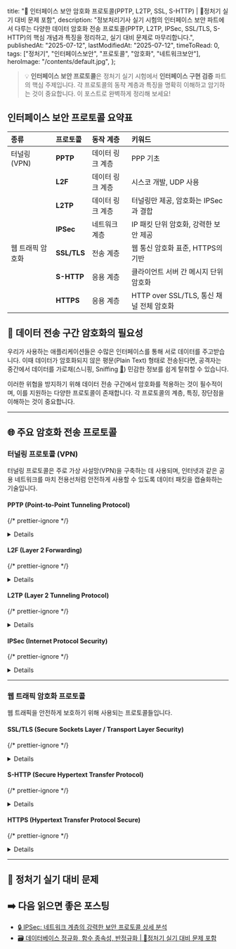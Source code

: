 
  title:
    "🌉 인터페이스 보안 암호화 프로토콜(PPTP, L2TP, SSL, S-HTTP) | 🚀정처기 실기 대비 문제 포함",
  description:
    "정보처리기사 실기 시험의 인터페이스 보안 파트에서 다루는 다양한 데이터 암호화 전송 프로토콜(PPTP, L2TP, IPSec, SSL/TLS, S-HTTP)의 핵심 개념과 특징을 정리하고, 실기 대비 문제로 마무리합니다.",
  publishedAt: "2025-07-12",
  lastModifiedAt: "2025-07-12",
  timeToRead: 0,
  tags: ["정처기", "인터페이스보안", "프로토콜", "암호화", "네트워크보안"],
  heroImage: "/contents/default.jpg",
};

> 💡 **인터페이스 보안 프로토콜**은 정처기 실기 시험에서 **인터페이스 구현 검증** 파트의 핵심 주제입니다. 각 프로토콜의 동작 계층과 특징을 명확히 이해하고 암기하는 것이 중요합니다. 이 포스트로 완벽하게 정리해 보세요!

## 인터페이스 보안 프로토콜 요약표

| 종류             | 프로토콜    | 동작 계층        | 키워드                                   |
| :--------------- | :---------- | :--------------- | :--------------------------------------- |
| 터널링(VPN)      | **PPTP**    | 데이터 링크 계층 | PPP 기초                                 |
|                  | **L2F**     | 데이터 링크 계층 | 시스코 개발, UDP 사용                    |
|                  | **L2TP**    | 데이터 링크 계층 | 터널링만 제공, 암호화는 IPSec과 결합     |
|                  | **IPSec**   | 네트워크 계층    | IP 패킷 단위 암호화, 강력한 보안 제공    |
| 웹 트래픽 암호화 | **SSL/TLS** | 전송 계층        | 웹 통신 암호화 표준, HTTPS의 기반        |
|                  | **S-HTTP**  | 응용 계층        | 클라이언트 서버 간 메시지 단위 암호화    |
|                  | **HTTPS**   | 응용 계층        | HTTP over SSL/TLS, 통신 채널 전체 암호화 |

## 🔐 데이터 전송 구간 암호화의 필요성

우리가 사용하는 애플리케이션들은 수많은 인터페이스를 통해 서로 데이터를 주고받습니다. 이때 데이터가 암호화되지 않은 평문(Plain Text) 형태로 전송된다면, 공격자는 중간에서 데이터를 가로채(스니핑, Sniffing [🔗](/ko/blog/network-attack/#👃-스니핑,-스니퍼,-네트워크-스캐너)) 민감한 정보를 쉽게 탈취할 수 있습니다.

이러한 위협을 방지하기 위해 데이터 전송 구간에서 암호화를 적용하는 것이 필수적이며, 이를 지원하는 다양한 프로토콜이 존재합니다. 각 프로토콜의 계층, 특징, 장단점을 이해하는 것이 중요합니다.

---

## 🌐 주요 암호화 전송 프로토콜

### 터널링 프로토콜 (VPN)

터널링 프로토콜은 주로 가상 사설망(VPN)을 구축하는 데 사용되며, 인터넷과 같은 공용 네트워크를 마치 전용선처럼 안전하게 사용할 수 있도록 데이터 패킷을 캡슐화하는 기술입니다.

#### PPTP (Point-to-Point Tunneling Protocol)

{/* prettier-ignore */}
<Details summary="PPTP는 마이크로소프트가 개발한 초창기 VPN 프로토콜입니다.">
  - **계층**: 데이터 링크 계층(2계층)에서 동작합니다.
  - **특징**: 구현이 간단하고 속도가 빠르다는 장점이 있습니다.
  - **보안**: 현재는 여러 보안 취약점이 발견되어 거의 사용되지 않습니다.
</Details>

#### L2F (Layer 2 Forwarding)

{/* prettier-ignore */}
<Details summary="L2F는 시스코(Cisco)에서 개발한 터널링 프로토콜입니다.">
  - **계층**: PPTP와 마찬가지로 데이터 링크 계층(2계층)에서 동작합니다. 
  - **특징**: PPTP와 유사한 시기에 등장했으며, 이후 L2TP로 발전하면서 자연스럽게
  대체되었습니다.
</Details>

#### L2TP (Layer 2 Tunneling Protocol)

{/* prettier-ignore */}
<Details summary="L2TP는 PPTP와 L2F의 장점을 결합한 표준 프로토콜입니다.">
  - **계층**: 데이터 링크 계층(2계층)에서 동작합니다. 
  - **핵심 특징**: **터널링 기능만 제공할 뿐, 자체적인 암호화 기능은 없습니다.** 따라서 보안을 위해서는
  반드시 다른 암호화 프로토콜과 함께 사용해야 합니다. 
  - **조합**: 주로 **IPSec**과 함께 사용되어 `L2TP/IPSec` 형태로 강력한 보안을 제공합니다. 
</Details>

#### IPSec (Internet Protocol Security)

{/* prettier-ignore */}
<Details summary="IPSec은 네트워크 계층(3계층)에서 IP 패킷 단위로 암호화와 인증을 수행하는 프로토콜입니다.">
  - **계층**: 네트워크 계층(3계층)에서 동작하여 IP 기반의 모든 통신에 보안을 적용할 수 있습니다. 
  - **특징**: 강력한 보안(기밀성, 무결성, 인증)을 제공하며, L2TP와 같은 다른 프로토콜과 결합하여 VPN을 구현하는 데 핵심적인 역할을 합니다.
  - **상세 정보**: IPSec에 대한 자세한 내용은 별도의 포스트에서 심도 있게 다루었으니 아래 링크를 참고하시기 바랍니다. 
  ➡️ **[IPSec 상세 설명보기](/ko/blog/ipsec)**
</Details>

---

### 웹 트래픽 암호화 프로토콜

웹 트래픽을 안전하게 보호하기 위해 사용되는 프로토콜들입니다.

#### SSL/TLS (Secure Sockets Layer / Transport Layer Security)

{/* prettier-ignore */}
<Details summary="SSL/TLS는 전송 계층(4계층)에서 동작하며 웹 통신의 표준 암호화 프로토콜입니다.">
  - **계층**: 전송 계층(4계층)과 응용 계층 사이에서 동작합니다. 
  - **특징**: 
    - TLS는 SSL의 후속 버전으로, 현재는 TLS가 표준입니다. (SSL 3.0 이후 TLS 1.0등장) 
    - 서버와 클라이언트 간의 **인증**, 전송되는 데이터의 **암호화(기밀성)** 및 **무결성**을 보장합니다. 
  - 핸드셰이크 프로토콜을 통해 보안 세션을 수립합니다. 
  - **활용**: HTTPS, FTPS 등 다양한 응용 계층 프로토콜과 결합되어 사용됩니다.
</Details>

#### S-HTTP (Secure Hypertext Transfer Protocol)

{/* prettier-ignore */}
<Details summary="S-HTTP는 웹 페이지(HTTP 메시지) 단위로 암호화를 제공하는 프로토콜입니다.">
  - **계층**: 응용 계층(7계층)에서 동작합니다. 
  - **특징**: 
    - 클라이언트와 서버 간의 전체 통신 채널을 암호화하는 HTTPS와 달리, **특정 메시지나 파일만 선택적으로 암호화**할 수 있습니다. 
    - 유연성이 있지만, SSL/TLS 기반의 HTTPS가 시장을 장악하면서 현재는 거의 사용되지 않습니다.
</Details>

#### HTTPS (Hypertext Transfer Protocol Secure)

{/* prettier-ignore */}
<Details summary="HTTPS는 HTTP에 SSL/TLS 프로토콜을 결합하여 통신 전체를 암호화하는 방식입니다.">
  - **정의**: **HTTP over SSL/TLS** 
  - **특징**: 
    - 웹 서버와 브라우저 간의 모든 통신 내용이 암호화되어 중간자 공격(Man-in-the-Middle Attack)을 방지합니다. 
    - 기본 포트로 **443번**을 사용합니다. (HTTP는 80번) 
    - 오늘날 모든 웹사이트의 표준으로 자리 잡았습니다.
</Details>

---

## 📝 정처기 실기 대비 문제

<ProblemAnswer
  problem="터널링 기능만 제공할 뿐 자체적인 암호화 기능이 없어 다른 보안 프로토콜과 함께 사용해야 하는 2계층 터널링 프로토콜은 무엇인가?"
  correctAnswer="L2TP"
/>

<ProblemAnswer
  problem="네트워크 계층(3계층)에서 IP 패킷 단위로 암호화와 인증을 수행하는 프로토콜은 무엇인가?"
  correctAnswer="IPSec"
/>

<ProblemAnswer
  problem="HTTP에 SSL/TLS를 결합하여 웹 서버와 브라우저 간의 통신 채널 전체를 암호화하는 프로토콜은 무엇인가?"
  correctAnswer="HTTPS"
/>

<ProblemAnswer
  problem="L2TP 프로토콜이 보안 강화를 위해 일반적으로 함께 사용하는 프로토콜은 무엇인가?"
  correctAnswer="IPSec"
/>

## ➡️ 다음 읽으면 좋은 포스팅

- [🔒 IPSec: 네트워크 계층의 강력한 보안 프로토콜 상세 분석](/ko/blog/ipsec)
- [🗃️ 데이터베이스 정규화, 함수 종속성, 반정규화 | 🚀정처기 실기 대비 문제 포함](/ko/blog/db-normalization-for-exam)

